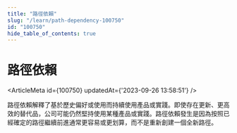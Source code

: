 ```yaml
---
title: "路徑依賴"
slug: "/learn/path-dependency-100750"
id: "100750"
hide_table_of_contents: true
---
```



# 路徑依賴

<ArticleMeta id={100750} updatedAt={'2023-09-26 13:58:51'} />
<div className='border-solid border-b border-t-0 my-4 border-[var(--ifm-color-gray-300)]' />

路徑依賴解釋了基於歷史偏好或使用而持續使用產品或實踐。即使存在更新、更高效的替代品，公司可能仍然堅持使用某種產品或實踐。路徑依賴發生是因為按照已經確定的路徑繼續前進通常更容易或更划算，而不是重新創建一個全新路徑。
